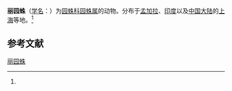 {{Speciesbox
| name = 丽园蛛
| status = 
| status_system = 
| image = 
| genus = Araneus
| species = decentella
| authority = (Strand, 1907)<ref name='id13494'>{{cite web| url =http://www.bioinfo.cn/db05/BjdwSpecies.php?action=view&id=13494| title =丽园蛛| work =《中国动物物种编目数据库》| publisher =中国科学院微生物研究所| author =中国科学院动物研究所| accessdate =2009-04-28| deadurl =yes| archiveurl =https://web.archive.org/web/20160305023939/http://www.bioinfo.cn/db05/BjdwSpecies.php?action=view&id=13494| archivedate =2016-03-05}}</ref>
}}

'''丽园蛛'''（[[学名|学名]]：{{lang|la|''Araneus decentella''}}）为[[园蛛科|园蛛科]][[园蛛属|园蛛属]]的动物。分布于[[孟加拉|孟加拉]]、[[印度|印度]]以及[[中国大陆|中国大陆]]的[[上海|上海]]等地。<ref name='id13494'/>

== 参考文献 ==
{{reflist}}

{{Wikispecies|Araneus decentella}}

[[Category:园蛛属|丽园蛛]]


{{蜘蛛小作品}}